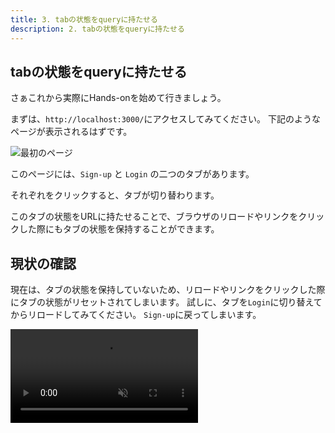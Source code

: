 ```yaml
---
title: 3. tabの状態をqueryに持たせる
description: 2. tabの状態をqueryに持たせる
---
```


## tabの状態をqueryに持たせる

さぁこれから実際にHands-onを始めて行きましょう。

まずは、`http://localhost:3000/`にアクセスしてみてください。
下記のようなページが表示されるはずです。

![最初のページ](../../assets/first-page.png)

このページには、`Sign-up` と `Login` の二つのタブがあります。

それぞれをクリックすると、タブが切り替わります。

このタブの状態をURLに持たせることで、ブラウザのリロードやリンクをクリックした際にもタブの状態を保持することができます。

## 現状の確認

現在は、タブの状態を保持していないため、リロードやリンクをクリックした際にタブの状態がリセットされてしまいます。
試しに、タブを`Login`に切り替えてからリロードしてみてください。
`Sign-up`に戻ってしまいます。

<video src={videoSrc} controls muted loop autoPlay/>

## 修正する

まずは、Page の query を取得するために、Props を受け取るように修正します。

```diff lang="tsx"
// apps/workspace/app/page.tsx
import { Input } from "@/components/ui/input";
import { Label } from "@/components/ui/label";

- export default function Home() {
+ export default function Home(props: {
+   searchParams: Record<string, string | string[] | undefined>;
+ }) {
```

その次に、`tab`の値を取得します。

```diff lang="tsx"
// apps/workspace/app/page.tsx
  export default function Home(props: {
    searchParams: Record<string, string | string[] | undefined>;
  }) {
+   const tabValue = props.searchParams.tab === "login" ? "login" : "sign-up";
   return (
```

次に、`Tabs`コンポーネントに`tabValue`を渡します。

```diff lang="tsx"
// apps/workspace/app/page.tsx
- <Tabs defaultValue="sign-up" className="w-[400px]">
+ <Tabs value={tabValue} className="w-[400px]">
```

そして、`TabsTrigger`コンポーネントに`onClick`を追加して、タブの更新時にqueryを更新するようにします。

```diff lang="tsx"
// apps/workspace/components/ui/tabs.tsx
import { cn } from "@/lib/utils";
+import { usePathname, useRouter, useSearchParams } from "next/navigation";
+import { useCallback } from "react";

const Tabs = TabsPrimitive.Root;

...

const TabsTrigger = React.forwardRef<
  React.ElementRef<typeof TabsPrimitive.Trigger>,
  React.ComponentPropsWithoutRef<typeof TabsPrimitive.Trigger>
- >(({ className, value, ...props }, ref) => {
+ >(({ className, value, onClick, ...props }, ref) => {
+   const router = useRouter();
+   const pathname = usePathname();
+   const searchParams = useSearchParams();

+   const createQueryString = useCallback(
+     (name: string, value: string) => {
+       const params = new URLSearchParams(searchParams.toString());
+       params.set(name, value);
+ 
+       return params.toString();
+     },
+     [searchParams],
+   );

+   const handleClick = useCallback(
+     (event: React.MouseEvent<HTMLButtonElement>) => {
+       event.preventDefault();
+       const query = createQueryString("tab", value);
+       router.push(`${pathname}?${query}`);
+       onClick?.(event);
+     },
+     [createQueryString, pathname, value, router, onClick],
+   );

  return (
    <TabsPrimitive.Trigger
      ref={ref}
      className={cn(
        "inline-flex items-center justify-center whitespace-nowrap rounded-sm px-3 py-1.5 text-sm font-medium ring-offset-background transition-all focus-visible:outline-none focus-visible:ring-2 focus-visible:ring-ring focus-visible:ring-offset-2 disabled:pointer-events-none disabled:opacity-50 data-[state=active]:bg-background data-[state=active]:text-foreground data-[state=active]:shadow-sm",
        className,
      )}
      value={value}
+       onClick={handleClick}
      {...props}
    />
  );
});

...
```

これで、タブの状態をURLに持たせることができました。
改めて、タブを`Login`に切り替えてからリロードしてみてください。
`Login`のままになっているはずです。

## まとめ

今回は、タブの状態をURLに持たせる方法を学びました。

これで、ブラウザのリロードやリンクをクリックした際にもタブの状態を保持することができるようになりました。

これを応用することで、モーダルを開いた状態のリンクを共有するなど、様々な用途に活用することができます。
